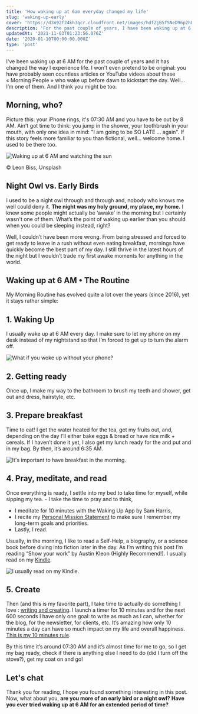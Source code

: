 ```yaml
---
title: 'How waking up at 6am everyday changed my life'
slug: 'waking-up-early'
cover: 'https://d3n92f24kh3qcr.cloudfront.net/images/hdfZjB5fSNeD96p2hLZ5.jpg'
description: 'For the past couple of years, I have been waking up at 6 am every day and following a morning routine. Discover what I do in the morning.'
updatedAt: '2021-11-03T01:23:56.076Z'
date: '2020-01-10T00:00:00.000Z'
type: 'post'
---
```


I've been waking up at 6 AM for the past couple of years and it has changed the way I experience life. I won't even pretend to be original: you have probably seen countless articles or YouTube videos about these « Morning People » who wake up before dawn to kickstart the day. Well... I’m one of them. And I think you might be too.

## Morning, who?

Picture this: your iPhone rings, it's 07:30 AM and you have to be out by 8 AM. Ain't got time to think: you jump in the shower, your toothbrush in your mouth, with only one idea in mind: "I am going to be SO LATE ... again". If this story feels more familiar to you than fictional, well... welcome home. I used to be there too.

![Waking up at 6 AM and watching the sun](https://d3n92f24kh3qcr.cloudfront.net/images/hdfZjB5fSNeD96p2hLZ5.jpg)

© Leon Biss, Unsplash

## Night Owl vs. Early Birds

I used to be a night owl through and through and, nobody who knows me well could deny it. **The night was my holy ground, my place, my home.** I knew some people might actually be ‘awake’ in the morning but I certainly wasn't one of them. What’s the point of waking up earlier than you should when you could be sleeping instead, right?

Well, I couldn’t have been more wrong. From being stressed and forced to get ready to leave in a rush without even eating breakfast, mornings have quickly become the best part of my day. I still thrive in the latest hours of the night but I wouldn’t trade my first awake moments for anything in the world.

## Waking up at 6 AM • The Routine

My Morning Routine has evolved quite a lot over the years (since 2016), yet it stays rather simple:

## 1\. Waking Up

I usually wake up at 6 AM every day. I make sure to let my phone on my desk instead of my nightstand so that I’m forced to get up to turn the alarm off.

![What if you woke up without your phone?](https://d3n92f24kh3qcr.cloudfront.net/images/akH0j7TlTmmgtuZXobd4.jpg)

## 2\. Getting ready

Once up, I make my way to the bathroom to brush my teeth and shower, get out and dress, hairstyle, etc.

## 3\. Prepare breakfast

Time to eat! I get the water heated for the tea, get my fruits out, and, depending on the day I’ll either bake eggs & bread or have rice milk + cereals. If I haven’t done it yet, I also get my lunch ready for the and put and in my bag. By then, it’s around 6:35 AM.

![It's important to have breakfast in the morning.](https://d3n92f24kh3qcr.cloudfront.net/images/8rygqNFrTN6bJOM4Uvp7.jpg)

## 4\. Pray, meditate, and read

Once everything is ready, I settle into my bed to take time for myself, while sipping my tea. - I take the time to pray and to think,

-   I meditate for 10 minutes with the Waking Up App by Sam Harris,
-   I recite my [Personal Mission Statement](/blog/personal-mission-statement) to make sure I remember my long-term goals and priorities.
-   Lastly, I read.

Usually, in the morning, I like to read a Self-Help, a biography, or a science book before diving into fiction later in the day. As I’m writing this post I’m reading “Show your work” by Austin Kleon (Highly Recommend!). I usually read on my [Kindle](/blog/e-reader/).

![I usually read on my Kindle.](https://d3n92f24kh3qcr.cloudfront.net/images/E4UVUKsCQdiOrpfA9MeK.jpg)

## 5\. Create

Then (and this is my favorite part), I take time to actually do something I love : [writing and creating](/blog/start-creating/). I launch a timer for 10 minutes and for the next 600 seconds I have only one goal: to write as much as I can, whether for the blog, for the newsletter, for clients, etc. It’s amazing how only 10 minutes a day can have so much impact on my life and overall happiness. [This is my 10 minutes rule](https://us14.campaign-archive.com/?e=%5BUNIQID%5D&u=46f3d8f20bd328d717295b4c2&id=c975984216).

By this time it’s around 07:30 AM and it’s almost time for me to go, so I get my bag ready, check if there is anything else I need to do (did I turn off the stove?), get my coat on and go!

## Let's chat

Thank you for reading, I hope you found something interesting in this post. Now, what about you, **are you more of an early bird or a night owl?** **Have you ever tried waking up at 6 AM for an extended period of time?**
